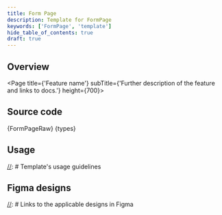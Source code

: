 ```yaml
---
title: Form Page
description: Template for FormPage
keywords: ['FormPage', 'template']
hide_table_of_contents: true
draft: true
---
```




## Overview

[//]: # 'High-level description of the template'

<Page title={'Feature name'} subTitle={'Further description of the feature and links to docs.'} height={700}>
  <DataProvider>
    <FormPage />
  </DataProvider>
</Page>

## Source code

<CodeBlock language="tsx">{FormPageRaw}</CodeBlock>
<CodeCollapse label="types.ts">{types}</CodeCollapse>

## Usage

[//]: # Template's usage guidelines

## Figma designs

[//]: # Links to the applicable designs in Figma
